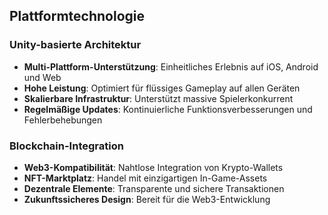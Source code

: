 ## Plattformtechnologie

### Unity-basierte Architektur
- **Multi-Plattform-Unterstützung**: Einheitliches Erlebnis auf iOS, Android und Web
- **Hohe Leistung**: Optimiert für flüssiges Gameplay auf allen Geräten
- **Skalierbare Infrastruktur**: Unterstützt massive Spielerkonkurrent
- **Regelmäßige Updates**: Kontinuierliche Funktionsverbesserungen und Fehlerbehebungen

### Blockchain-Integration
- **Web3-Kompatibilität**: Nahtlose Integration von Krypto-Wallets
- **NFT-Marktplatz**: Handel mit einzigartigen In-Game-Assets
- **Dezentrale Elemente**: Transparente und sichere Transaktionen
- **Zukunftssicheres Design**: Bereit für die Web3-Entwicklung